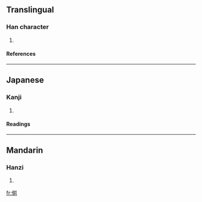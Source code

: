 ==Translingual==
===Han character===
{{Han char|rn=9|rad=人|as=09|sn=11|four=|canj=人廿月弓 (OTBN)}}
# {{defn|Han}}
====References====
{{Han ref|kx=0109.210|dkj=00829|dj=0233.100|hdz=10195.030|uh=5042|ud=20546}}
----
==Japanese==
===Kanji===
{{ja-kanji|grade=|rs=人09}}
# {{defn|Japanese}}
====Readings====
{{ja-readings|on=[[せん]] (sen)|kun=[[すすむ]] (susumu)}}
----
==Mandarin==
===Hanzi===
{{cmn-hanzi|pin=[[jiān]] ([[jian1]])|wg=chien<sup>1</sup>}}
# {{defn|Mandarin}}

[[fr:偂]]